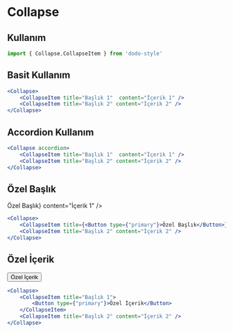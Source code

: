 

<Meta title="Veri Gösterimi/Collapse/Örnekler" />

# Collapse
## Kullanım
```jsx
import { Collapse,CollapseItem } from 'dodo-style'
```

## Basit Kullanım


<Collapse>
    <CollapseItem title="Başlık 1"  content="İçerik 1" />
    <CollapseItem title="Başlık 2" content="İçerik 2" />
</Collapse>

```jsx
<Collapse>
    <CollapseItem title="Başlık 1"  content="İçerik 1" />
    <CollapseItem title="Başlık 2" content="İçerik 2" />
</Collapse>
```

## Accordion Kullanım
<Collapse accordion>
    <CollapseItem title="Başlık 1"  content="İçerik 1" />
    <CollapseItem title="Başlık 2" content="İçerik 2" />
</Collapse>

```jsx
<Collapse accordion>
    <CollapseItem title="Başlık 1"  content="İçerik 1" />
    <CollapseItem title="Başlık 2" content="İçerik 2" />
</Collapse>
```

## Özel Başlık
<Collapse >
    <CollapseItem title={<Button type={"primary"}>Özel Başlık</Button>}  content="İçerik 1"  />
    <CollapseItem title="Başlık 2" content="İçerik 2" />
</Collapse>

```jsx
<Collapse>
    <CollapseItem title={<Button type={"primary"}>Özel Başlık</Button>}  content="İçerik 1"  />
    <CollapseItem title="Başlık 2" content="İçerik 2" />
</Collapse>
```

## Özel İçerik
<Collapse >
    <CollapseItem title="Başlık 1">
        <Button type={"primary"}>Özel İçerik</Button>
    </CollapseItem>
    <CollapseItem title="Başlık 2" content="İçerik 2" />
</Collapse>

```jsx
<Collapse>
    <CollapseItem title="Başlık 1">
        <Button type={"primary"}>Özel İçerik</Button>
    </CollapseItem>
    <CollapseItem title="Başlık 2" content="İçerik 2" />
</Collapse>
```
